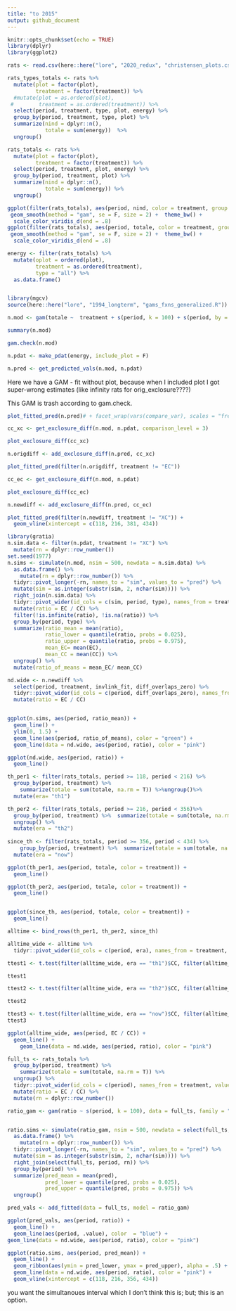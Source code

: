 ```yaml
---
title: "to 2015"
output: github_document
---
```


```r
knitr::opts_chunk$set(echo = TRUE)
library(dplyr)
library(ggplot2)

```

```r

rats <- read.csv(here::here("lore", "2020_redux", "christensen_plots.csv"))

```

```r

rats_types_totals <- rats %>%
  mutate(plot = factor(plot),
         treatment = factor(treatment)) %>%
  #mutate(plot = as.ordered(plot),
 #        treatment = as.ordered(treatment)) %>%
  select(period, treatment, type, plot, energy) %>%
  group_by(period, treatment, type, plot) %>%
  summarize(nind = dplyr::n(),
            totale = sum(energy))  %>%
  ungroup() 

rats_totals <- rats %>% 
  mutate(plot = factor(plot),
         treatment = factor(treatment)) %>%
  select(period, treatment, plot, energy) %>%
  group_by(period, treatment, plot) %>%
  summarize(nind = dplyr::n(),
            totale = sum(energy)) %>%
  ungroup() 

```

```r
ggplot(filter(rats_totals), aes(period, nind, color = treatment, group = plot)) +
 geom_smooth(method = "gam", se = F, size = 2) +  theme_bw() +
  scale_color_viridis_d(end = .8) 
ggplot(filter(rats_totals), aes(period, totale, color = treatment, group = plot)) +
 geom_smooth(method = "gam", se = F, size = 2) +  theme_bw() +
  scale_color_viridis_d(end = .8) 

```

```r

energy <- filter(rats_totals) %>%
  mutate(oplot = ordered(plot),
         treatment = as.ordered(treatment),
         type = "all") %>%
  as.data.frame()


library(mgcv)
source(here::here("lore", "1994_longterm", "gams_fxns_generalized.R"))

n.mod <- gam(totale ~  treatment + s(period, k = 100) + s(period, by = treatment, k = 100), family = "tw", data  = energy)

summary(n.mod)

gam.check(n.mod)

n.pdat <- make_pdat(energy, include_plot = F)

n.pred <- get_predicted_vals(n.mod, n.pdat)

```

Here we have a GAM - fit without plot, because when I included plot I got super-wrong estimates (like infinity rats for orig_exclosure????)

This GAM is trash according to gam.check.

```r

plot_fitted_pred(n.pred)# + facet_wrap(vars(compare_var), scales = "free_y")

```


```r

cc_xc <- get_exclosure_diff(n.mod, n.pdat, comparison_level = 3)

plot_exclosure_diff(cc_xc)

n.origdiff <- add_exclosure_diff(n.pred, cc_xc)

plot_fitted_pred(filter(n.origdiff, treatment != "EC"))

```



```r

cc_ec <- get_exclosure_diff(n.mod, n.pdat)

plot_exclosure_diff(cc_ec)

n.newdiff <- add_exclosure_diff(n.pred, cc_ec)

plot_fitted_pred(filter(n.newdiff, treatment != "XC")) +
  geom_vline(xintercept = c(118, 216, 381, 434))

```

```r
library(gratia)
n.sim.data <- filter(n.pdat, treatment != "XC") %>%
  mutate(rn = dplyr::row_number())
set.seed(1977)
n.sims <- simulate(n.mod, nsim = 500, newdata = n.sim.data) %>%
  as.data.frame() %>%
    mutate(rn = dplyr::row_number()) %>%
  tidyr::pivot_longer(-rn, names_to = "sim", values_to = "pred") %>%
  mutate(sim = as.integer(substr(sim, 2, nchar(sim)))) %>%
  right_join(n.sim.data) %>%
  tidyr::pivot_wider(id_cols = c(sim, period, type), names_from = treatment, values_from = pred) %>%
  mutate(ratio = EC / CC) %>%
  filter(!is.infinite(ratio), !is.na(ratio)) %>%
  group_by(period, type) %>%
  summarize(ratio_mean = mean(ratio),
            ratio_lower = quantile(ratio, probs = 0.025),
            ratio_upper = quantile(ratio, probs = 0.975),
            mean_EC= mean(EC),
            mean_CC = mean(CC)) %>%
  ungroup() %>%
  mutate(ratio_of_means = mean_EC/ mean_CC)

nd.wide <- n.newdiff %>%
  select(period, treatment, invlink_fit, diff_overlaps_zero) %>%
  tidyr::pivot_wider(id_cols = c(period, diff_overlaps_zero), names_from= treatment, values_from = invlink_fit) %>%
  mutate(ratio = EC / CC)


ggplot(n.sims, aes(period, ratio_mean)) +
  geom_line() +
  ylim(0, 1.5) +
  geom_line(aes(period, ratio_of_means), color = "green") +
  geom_line(data = nd.wide, aes(period, ratio), color = "pink")

ggplot(nd.wide, aes(period, ratio)) +
  geom_line()

```

```r

th_per1 <- filter(rats_totals, period >= 118, period < 216) %>%
  group_by(period, treatment) %>%
    summarize(totale = sum(totale, na.rm = T)) %>%ungroup()%>%
  mutate(era= "th1")

th_per2 <- filter(rats_totals, period >= 216, period < 356)%>%
  group_by(period, treatment) %>%  summarize(totale = sum(totale, na.rm = T)) %>%
  ungroup() %>%
  mutate(era = "th2")
 
since_th <- filter(rats_totals, period >= 356, period < 434) %>%
    group_by(period, treatment) %>%  summarize(totale = sum(totale, na.rm = T)) %>%ungroup() %>%
  mutate(era = "now")

ggplot(th_per1, aes(period, totale, color = treatment)) +
  geom_line()

ggplot(th_per2, aes(period, totale, color = treatment)) +
  geom_line()


ggplot(since_th, aes(period, totale, color = treatment)) +
  geom_line()

alltime <- bind_rows(th_per1, th_per2, since_th)

alltime_wide <- alltime %>%
  tidyr::pivot_wider(id_cols = c(period, era), names_from = treatment, values_from = totale)

ttest1 <- t.test(filter(alltime_wide, era == "th1")$CC, filter(alltime_wide, era == "th1")$EC)

ttest1

ttest2 <- t.test(filter(alltime_wide, era == "th2")$CC, filter(alltime_wide, era == "th2")$EC)

ttest2

ttest3 <- t.test(filter(alltime_wide, era == "now")$CC, filter(alltime_wide, era == "now")$EC)
ttest3

ggplot(alltime_wide, aes(period, EC / CC)) +
  geom_line() +
    geom_line(data = nd.wide, aes(period, ratio), color = "pink")

```
```r

full_ts <- rats_totals %>%
  group_by(period, treatment) %>%
    summarize(totale = sum(totale, na.rm = T)) %>%
  ungroup() %>%
  tidyr::pivot_wider(id_cols = c(period), names_from = treatment, values_from = totale) %>%
  mutate(ratio = EC / CC) %>%
  mutate(rn = dplyr::row_number())

ratio_gam <- gam(ratio ~ s(period, k = 100), data = full_ts, family = "Gamma", method = "REML")


ratio.sims <- simulate(ratio_gam, nsim = 500, newdata = select(full_ts, period)) %>%
  as.data.frame() %>%
    mutate(rn = dplyr::row_number()) %>%
  tidyr::pivot_longer(-rn, names_to = "sim", values_to = "pred") %>%
  mutate(sim = as.integer(substr(sim, 2, nchar(sim)))) %>%
  right_join(select(full_ts, period, rn)) %>%
  group_by(period) %>%
  summarize(pred_mean = mean(pred),
            pred_lower = quantile(pred, probs = 0.025),
            pred_upper = quantile(pred, probs = 0.975)) %>%
  ungroup() 

pred_vals <- add_fitted(data = full_ts, model = ratio_gam)

ggplot(pred_vals, aes(period, ratio)) +
  geom_line() +
  geom_line(aes(period, .value), color  = "blue") +
geom_line(data = nd.wide, aes(period, ratio), color = "pink")

ggplot(ratio.sims, aes(period, pred_mean)) +
  geom_line() +
  geom_ribbon(aes(ymin = pred_lower, ymax = pred_upper), alpha = .5) +
  geom_line(data = nd.wide, aes(period, ratio), color = "pink") +
  geom_vline(xintercept = c(118, 216, 356, 434))

```

you want the simultanoues interval which I don't think this is; but; this is an option.
